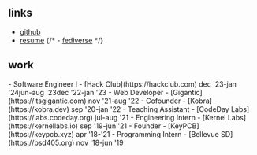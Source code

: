 ## links
- [github](https://github.com/Merlin04)
- [resume](/resume.pdf)
{/* - [fediverse](https://queer.party/@m04) */}

## work
<span class="text-[0.9rem] date-list">
- Software Engineer I - [Hack Club](https://hackclub.com) <span class="date">dec '23-jan '24</span><span class="date">jun-aug '23</span><span class="date">dec '22-jan '23</span>
- Web Developer - [Gigantic](https://itsgigantic.com) <span class="date">nov '21-aug '22</span>
- Cofounder - [Kobra](https://kobra.dev) <span class="date">sep '20-jan '22</span>
- Teaching Assistant - [CodeDay Labs](https://labs.codeday.org) <span class="date">jul-aug '21</span>
- Engineering Intern - [Kernel Labs](https://kernellabs.io) <span class="date">sep '19-jun '21</span>
- Founder - [KeyPCB](https://keypcb.xyz) <span class="date">apr '18-'21</span>
- Programming Intern - [Bellevue SD](https://bsd405.org) <span class="date">nov '18-jun '19</span>
</span>